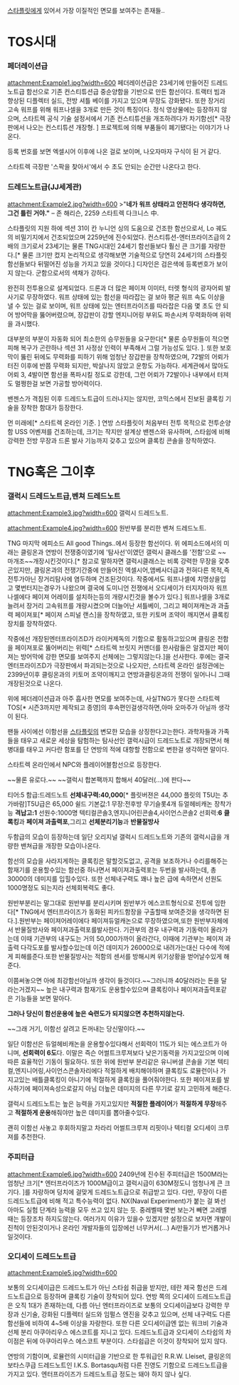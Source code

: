 [[스타플릿]]에게 있어서 가장 이질적인 면모를 보여주는 존재들..

= TOS시대 =

=== 페더레이션급 ===
attachment:Example1.jpg?width=600
페더레이션급은 23세기에 만들어진 드레드노트급 함선으로 기존 컨스티튜션급 중순양함을 기반으로 만든 함선이다.
트랙터 빔과 향상된 디플렉터 실드, 전방 셔틀 베이를 가지고 있으며 무장도 강화됐다. 또한 장거리 고속 워프를 위해 워프나셀을 3개로 만든 것이 특징이다.
정식 영상물에는 등장하지 않으며, 스타트렉 공식 기술 설정서에서 기존 컨스티튜션을 개조하려다가 차기함선[* 극장판에서 나오는 컨스티튜션 개장형. ] 프로젝트에 의해 부품들이 폐기됐다는 이야기가 나온다.

등록 번호를 보면 엑셀시어 이후에 나온 걸로 보이며, 나오자마자 구식이 된 거 같다.

스타트렉 극장판 '스팍을 찾아서'에서 수 초도 안되는 순간만 나온다고 한다.

=== 드레드노트급(JJ세계관) ===
attachment:Example2.jpg?width=600
>"'''네가 워프 상태라고 안전하다 생각하면, 그건 틀린 거야."'''
– 존 해리슨, 2259 스타트렉 다크니스 中.

스타플릿의 지원 하에 섹션 31이 칸 누니언 싱의 도움으로 건조한 함선으로서, Lo 궤도의 비밀기지에서 건조되었으며 2259년에 진수되었다. 컨스티튜션-엔터프라이즈급의 2배의 크기로서 23세기는 물론 TNG시대인 24세기 함선들보다 훨신 큰 크기를 자랑한다.[* 물론 크기만 컸지 논리적으로 생각해보면 기술적으로 당연히 24세기의 스타플릿 함선들보다 뒤떨어진 성능을 가지고 있을 것이다.] 디자인은 검은색에 등록번호가 보이지 않는다. 군함으로서의 색채가 강하다.

완전히 전투용으로 설계되었다. 드론과 더 많은 페이져 이미터, 터렛 형식의 광자어뢰 발사기로 무장하였다. 워프 상태에 있는 함선을 따라잡는 걸 보아 평균 워프 속도 이상을 낼 수 있는 걸로 보이며, 워프 상태에 있는 엔터프라이즈를 따라잡은 다음 몇 초도 안 되어 방어막을 뚫어버렸으며, 장갑판이 강할 엔지니어링 부위도 파손시켜 무력화하며 위력을 과시했다.

대부분의 부분이 자동화 되어 최소한의 승무원들을 요구한다[* 물론 승무원들이 적으면 피해 복구가 곤란하나 섹션 31 사정상 인력이 부족해서 그럴 가능성도 있다. ]. 또한 보호막이 뚫린 뒤에도 무력화를 피하기 위해 엄청난 장갑판을 장착하였으며, 72발의 어뢰가 터진 이후에 반쯤 무력화 되지만, 박살나지 않았고 운항도 가능하다. 세계관에서 많아도 어뢰 3, 4발이면 함선을 폭파시킬 정도로 강한데, 그런 어뢰가 72발이나 내부에서 터져도 멀쩡한걸 보면 가공할 방어력이다.

밴젠스가 격침된 이후 드레드노트급이 드러나지는 않지만, 코믹스에서 진보된 클록킹 기술을 장착한 함대가 등장한다.

먼 미래에[* 스타트렉 온라인 기준. ] 연방 스타플릿이 처음부터 전투 목적으로 전투순양함 USS 어벤져를 건조하는데, 크기는 작지만 설계상 밴젠스와 유사하며, 스타쉽에 비해 강력한 전방 무장과 드론 발사 기능까지 갖추고 있으며 클록킹 콘솔을 장착하였다.


= TNG혹은 그이후 =

=== 갤럭시 드레드노트급,벤쳐 드레드노트 ===
attachment:Example3.jpg?width=600
갤럭시 드레드노트.

attachment:Example4.jpg?width=600
원반부를 분리한 벤쳐 드레드노트.

TNG 마지막 에피소드 All good Things..에서 등장한 함선이다.
위 에피소드에서의 미래는 클링온과 연방이 전쟁중이였기에 '탐사선'이였던 갤럭시 클래스를 '전함'으로 ~~마개조~~개장시킨것이다.[* 참고로 말하자면 갤럭시클래스는 비록 강력한 무장을 갗추곤있지만, 클링온과의 전쟁기간중에 만들어진 엑셀시어,앰베사더급과 전혀다른 목적,즉 전투가아닌 장거리탐사에 염두하며 건조된것이다. 작중에서도 워프나셀에 치명상을입고 몇번터지는경우가 나왔으며 결국에 도미니언 전쟁에서 오디세이가 터지자마자 워프나셀에다 페이져 어레이를 설치하는등의 개량시킨것을 볼수가 있다.] 워프나셀을 3개로 늘려서 장거리 고속워프를 개량시켰으며 더늘어난 셔틀베이, 그리고 페이져캐논과 과출력 페이져포[* 페이져 스피널 랜스]을 장착하였고, 또한 키토머 조약이 깨지면서 클록킹 장치를 장착하였다.

작중에선 개장된엔터프라이즈D가 라이커제독의 기함으로 활동하고있으며 클링온 전함을 페이져포로 뚫어버리는 위력[* 스타트렉 브릿지 커맨더를 한사람들은 알겠지만 페이져는 방어막에 강한 면모를 보여주지 선체에는 그렇지않는다.]을 선사한다.
후에는 결국 엔터프라이즈D가 극장판에서 파괴되는것으로 나오지만, 스타트렉 온라인 설정관에는 2399년이후 클링온과의 키토머 조약이깨지고 연방과클링온과의 전쟁이 일어나니 그때 개장된것으로 나온다.

위에 페더레이션급과 아주 흡사한 면모를 보여주는데, 사실TNG가 못다한 스타트렉TOS[* 시즌3까지만 제작되고 종영]의 후속편인걸생각하면,아마 오마주가 아닐까 생각이 된다.

팬들 사이에선 이함선을 [[스타플릿]]의 변모한 모습을 상징한다고는한다. 과학자들과 가족들을 태우고 새로운 세상을 탐험하는 탐사선인 갤럭시급이 드레드노트로 개장되면서 해병대를 태우고 커다란 함포를 단 연방의 적에 대항할 전함으로 변한걸 생각하면 말이다.


스타트렉 온라인에서 NPC와 플레이어블함선으로 등장한다.

~~물론 유로다.~~
~~갤럭시 합본팩까지 합해서 40달러(...)에 판다~~

티어:5
함급:드레드노트
'''선체내구력:40,000'''[* 플릿버젼은 44,000 플릿의 T5U는 추가바람]T5U급은 65,000
쉴드 기본값:1
무장:전후방 무기슬롯4개 듀얼헤비캐논 장착가능
'''격납고:1'''
선원수:1000명
텍티컬콘솔3,엔지니어린콘솔4,사이언스콘솔2
선회력:'''6'''
'''클록킹'''과 '''페이져 과출력포''',그리고 '''선체분리기능'''과 '''반물질방사'''

두함급의 모습이 등장하는데 일단 오리지널 갤럭시 드레드노트와 기존의 갤럭시급을 개량한 밴쳐급을 개장한 모습이나온다.

함선의 모습을 사라지게하는 클록킹은 말할것도없고, 공격을 보조하거나 수리를해주는 함재기를 운용할수있는 함선중 하나면서 페이져과출력포는 두번을 발사하는데, 총30000의 데미지를 입힐수있다. 또한 선체내구력도 꽤나 높은 급에 속하면서 선원도 1000명정도 되는지라 선체회복력도 좋다.

원반부분리는 말그대로 원반부를 분리시키며 원반부가 에스코트형식으로 전투에 임한다[* TNG에서 엔터프라이즈가 동화된 피카드함장을 구출할때 보여준것을 생각하면 된다.].원반부는 페이져어레이에다 페이져듀얼캐논으로 무장하였으며,또한 원반부자체에서 반물질방사와 페이져과출력포를발사한다. 기관부의 경우 내구력과 기동력이 올라가는데 이때 기관부의 내구도는 거의 50,000가까이 올라간다, 이때에 기관부는 페이져 과출력 다각도포를 발사할수있는데 이건 데미지가 26000으로 내려가는대신 다수에 적에게 피해를준다.또한 반물질방사는 적함의 센서를 방해시켜 위기상황을 벋어날수있게 해준다.

이쯤써놓으면 아에 최강함선아닐까 생각이 들것이다.~~그러니까 40달러라는 돈을 달라는거겠지~~ 높은 내구력과 함재기도 운용할수있으며 클록킹이나 페이져과출력포같은 기능들을 보면 말아다.

'''그러나 당신이 함선운용에 높은 숙련도가 되지않으면 추천하지않는다.'''

~~그래 거기, 이함선 살려고 돈꺼내는 당신말이다.~~

일단 이함선은 듀얼헤비캐논을 운용할수있다해서 선회력이 11도가 되는 에스코트가 아니며, '''선회력이 6도'''다. 이말은 즉슨 어썰트크루져보다 낮은기동력을 가지고있으며 이에따른 효율적인 기동이 필요하다. 또한 위에 원반부 분리같은 유니버셜 콘솔을 기본 텍티컬,엔지니어링,사이언스콘솔자리에다 적절하게 배치해야하며  클록킹도 로뮬런이나 가지고있는 배틀클록킹이 아니기에 적절하게 클록킹을 풀어줘야한다. 또한 페이져포를 발사하기에 페이져속성으로갈지 아님 더높은 데미지의 다른 무기로 갈지 고민하게 해준다. 

갤럭시 드레드노트는 높은 능력을 가지고있지만 '''적절한 플레이어'''가 '''적절하게 무장'''해주고 '''적절하게 운용'''해줘야만 높은 데미지를 뽑아줄수있다.

괜히 이함선 사놓고 후회하지말고 차라리 어썰트크루져 리핏이나 텍티컬 오디세이 크루져를 추천한다.

=== 주피터급 ===
attachment:Example6.jpg?width=600
2409년에 진수된 주피터급은 1500M라는 엄청난 크기[* 엔터프라이즈가 1000M급이고 갤럭시급이 630M정도니 엄청나게 큰 크기다. ]를 자랑하며 덩치에 걸맞게 드레드노트급으로 취급받고 있다.
다만, 무장이 다른 드레드노트급에 비해 적고 특수능력이 없다. NX(Naval Experiment)가 붙는 걸 봐선 아마도 실험 단계라 능력을 모두 쓰고 있지 않는 듯.  중레벨때 몇번 보는거 빼면 고레벨때는 등장조차 하지도않는다. 여러가지 이유가 있을수 있겠지만 설정으로 보자면 개발이 진척이 안된것이거나 온라인 개발자들의 입장에선 너무커서(...) Ai만들기가 번거롭거나일것이다.
=== 오디세이 드레드노트급 ===
attachment:Example5.jpg?width=600

보통의 오디세이급은 드레드노트가 아닌 스타쉽 취급을 받지만, 테란 제국 함선은 드레드노트급으로 등장하며 클록킹 기술이 장착되어 있다.
연방 쪽의 오디세이 드레드노트급은 오직 1대가 존재하는데, 다름 아닌 엔터프라이즈로 보통의 오디세이급보다 강력한 무장과 신기술, 강화된 디플렉터 실드와 임펄스 엔진을 갖추고 있으며, 선체 내구력도 다른 함선들에 비하여 4~5배 이상을 자랑한다. 또한 다른 오디세이급엔 없는 워크비 기술과 선체 분리 아쿠아리우스 에스코트를 지니고 있다. 드레드노트급과 오디세이 스타쉽의 차이점은 뒤에 아쿠아리우스 에스코트 부분이다. 스타쉽급은 이것이 장착되어 있지 않다.

연방의 기함이며, 로뮬런의 시미터급을 기반으로 한 투워급인 R.R.W. Lleiset, 클링온의 보타스쿠급 드레드노트인 I.K.S. Bortasqu처럼 다른 진영도 기함으로 드레드노트급을 가지고 있다. 엔터프라이즈가 드레드노트급 정도는 돼야 하지 않나 싶다.
